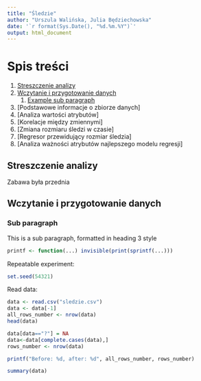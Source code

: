 ```yaml
---
title: "Śledzie"
author: "Urszula Walińska, Julia Będziechowska"
date: '`r format(Sys.Date(), "%d.%m.%Y")`'
output: html_document
---
```


# Spis treści
1. [Streszczenie analizy](#streszczenie)
2. [Wczytanie i przygotowanie danych](#wczytanie)
    1. [Example sub paragraph](#subparagraph1)
3. [Podstawowe informacje o zbiorze danych]
4. [Analiza wartości atrybutów]
5. [Korelacje między zmiennymi]
6. [Zmiana rozmiaru śledzi w czasie]
7. [Regresor przewidujący rozmiar śledzia]
8. [Analiza ważności atrybutów najlepszego modelu regresji]

## Streszczenie analizy <a name="streszczenie"></a>
Zabawa była przednia

## Wczytanie i przygotowanie danych <a name="wczytanie"></a>

### Sub paragraph <a name="subparagraph1"></a>
This is a sub paragraph, formatted in heading 3 style

```r
printf <- function(...) invisible(print(sprintf(...)))
```

Repeatable experiment:

```r
set.seed(54321)
```

Read data: 

```r
data <- read.csv("sledzie.csv")
data <- data[-1]
all_rows_number <- nrow(data)
head(data)
```


```r
data[data=="?"] = NA
data<-data[complete.cases(data),]
rows_number <- nrow(data)
```

```r
printf("Before: %d, after: %d", all_rows_number, rows_number)
```


```r
summary(data)
```


